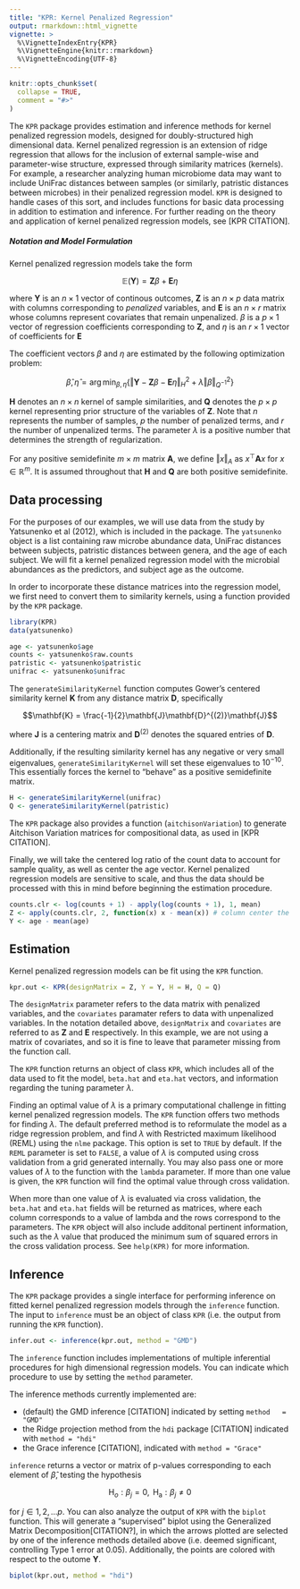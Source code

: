```yaml
---
title: "KPR: Kernel Penalized Regression"
output: rmarkdown::html_vignette
vignette: >
  %\VignetteIndexEntry{KPR}
  %\VignetteEngine{knitr::rmarkdown}
  %\VignetteEncoding{UTF-8}
---
```


```r
knitr::opts_chunk$set(
  collapse = TRUE,
  comment = "#>"
)
```
The `KPR` package provides estimation and inference methods for kernel
penalized regression models, designed for doubly-structured high
dimensional data. Kernel penalized regression is an extension of
ridge regression that allows for the inclusion of external sample-wise and
parameter-wise structure, expressed through similarity matrices
(kernels). For example, a researcher analyzing human microbiome data
may want to include UniFrac distances between samples (or similarly,
patristic distances between microbes) in their
penalized regression model. `KPR` is designed to handle cases of this
sort, and includes functions for basic data processing in addition to
estimation and inference. For further reading on the theory and
application of kernel penalized regression models, see [KPR CITATION].

##### Notation and Model Formulation

Kernel penalized regression models take the form

$$\mathbb{E}(\mathbf{Y}) = \mathbf{Z}\beta + \mathbf{E}\eta$$

where $\mathbf{Y}$ is an $n \times 1$ vector of continous outcomes, $\mathbf{Z}$
is an $n \times p$ data matrix with columns corresponding to
*penalized* variables, and $\mathbf{E}$ is an $n \times r$ matrix
whose columns represent covariates that remain unpenalized.
$\beta$ is a $p \times 1$ vector of regression coefficients
corresponding to $\mathbf{Z}$, and $\eta$ is an $r \times 1$ vector of
coefficients for $\mathbf{E}$

The coefficient vectors $\beta$ and $\eta$ are estimated by the following optimization problem:

$$\hat{\beta}, \hat{\eta} = \mathop{\mathrm{arg\,min}}_{\beta, \eta}
  \left\{\Vert \mathbf{Y} - \mathbf{Z}\beta - \mathbf{E}\eta
    \Vert^2_{H} + \lambda\Vert \beta \Vert^2_{Q^{-1}}\right\}$$

$\mathbf{H}$ denotes an $n \times n$ kernel of sample similarities, and
$\mathbf{Q}$ denotes the $p \times p$ kernel representing prior
structure of the variables of $\mathbf{Z}$. Note that $n$
represents the number of samples, $p$ the number of penalized terms, and $r$ the number of
unpenalized terms. The parameter $\lambda$ is a positive number that
determines the strength of regularization.

For any positive semidefinite $m \times m$ matrix $\mathbf{A}$, we define
$\Vert x\Vert_{A}$ as $x^\top\mathbf{A}x$ for $x \in \mathbb{R}^m$. 
It is assumed throughout that $\mathbf{H}$ and $\mathbf{Q}$ are both positive semidefinite.

## Data processing

For the purposes of our examples, we will use data from the study by
Yatsunenko et al (2012), which is included in the package. The
`yatsunenko` object is a list containing raw microbe abundance data,
UniFrac distances between subjects, patristic distances between
genera, and the age of each subject. We will fit a kernel penalized regression model
with the microbial abundances as the predictors, and subject age as
the outcome.

In order to incorporate these distance matrices into the regression
model, we first need to convert them to similarity kernels, using a
function provided by the `KPR` package.

```r
library(KPR)
data(yatsunenko)

age <- yatsunenko$age
counts <- yatsunenko$raw.counts
patristic <- yatsunenko$patristic
unifrac <- yatsunenko$unifrac
```

The `generateSimilarityKernel` function computes Gower's centered
similarity kernel $\mathbf{K}$ from any distance matrix $\mathbf{D}$,
specifically

$$\mathbf{K} = \frac{-1}{2}\mathbf{J}\mathbf{D}^{(2)}\mathbf{J}$$

where $\mathbf{J}$ is a centering matrix and $\mathbf{D}^{(2)}$
denotes the squared entries of $\mathbf{D}$.

Additionally, if the resulting similarity kernel has any negative or very small
eigenvalues, `generateSimilarityKernel` will set these eigenvalues to
$10^{-10}$. This essentially forces the kernel to "behave" as a positive
semidefinite matrix.

```r
H <- generateSimilarityKernel(unifrac)
Q <- generateSimilarityKernel(patristic)
```

The `KPR` package also provides a function (`aitchisonVariation`) to generate Aitchison
Variation matrices for compositional data, as used in [KPR CITATION].

Finally, we will take the centered log ratio of the count data to
account for sample quality, as well as center the age vector. Kernel
penalized regression models are sensitive to scale, and thus the data
should be processed with this in mind before beginning the estimation procedure.

```r
counts.clr <- log(counts + 1) - apply(log(counts + 1), 1, mean)
Z <- apply(counts.clr, 2, function(x) x - mean(x)) # column center the centered log ratio counts
Y <- age - mean(age)
```

## Estimation

Kernel penalized regression models can be fit using the `KPR` function.

```r
kpr.out <- KPR(designMatrix = Z, Y = Y, H = H, Q = Q)
```

The `designMatrix` parameter refers to the data matrix with penalized
variables, and the `covariates` paramater refers to data with
unpenalized variables. In the notation detailed above, `designMatrix`
and `covariates` are referred to as $\mathbf{Z}$ and $\mathbf{E}$
respectively. In this example, we are not using a matrix of
covariates, and so it is fine to leave that parameter missing from the
function call.

The `KPR` function returns an object of class `KPR`, which includes
all of the data used to fit the model, `beta.hat` and `eta.hat`
vectors, and information regarding the tuning parameter $\lambda$.

Finding an optimal value of $\lambda$ is a primary computational
challenge in fitting kernel penalized regression models. The `KPR`
function offers two methods for finding $\lambda$. The default
preferred method is to reformulate the model as a ridge regression
problem, and find $\lambda$ with Restricted maximum likelihood (REML)
using the `nlme` package. This option is set to `TRUE` by default. If
the `REML` parameter is set to `FALSE`, a value of $\lambda$ is computed
using cross validation from a grid generated internally.
You may also pass one or more values of $\lambda$ to the function with
the `lambda` parameter. If more than one value is given, the `KPR`
function will find the optimal value through cross validation.

When more than one value of $\lambda$ is evaluated via cross
validation, the `beta.hat` and `eta.hat`
fields will be returned as matrices, where each column corresponds to
a value of lambda and the rows correspond to the parameters. The
`KPR` object will also include additonal pertinent information, such
as the $\lambda$ value that produced the minimum sum of squared errors
in the cross validation process. See `help(KPR)` for more information.

## Inference

The `KPR` package provides a single interface for performing inference
on fitted kernel penalized regression models through the `inference`
function. The input to `inference` must be an object of class `KPR`
(i.e. the output from running the `KPR` function).

```r
infer.out <- inference(kpr.out, method = "GMD")
```

The `inference` function includes implementations of multiple
inferential procedures for high dimensional regression models. You
can indicate which procedure to use by setting the `method` parameter.

The inference methods currently implemented are:

* (default) the GMD inference [CITATION] indicated by setting `method
  = "GMD"`
* the Ridge projection method from the `hdi` package [CITATION]
  indicated with `method = "hdi"`
* the Grace inference [CITATION], indicated with `method = "Grace"`

`inference` returns a vector or matrix of p-values corresponding to
each element of $\hat{\beta}$, testing the hypothesis

$$\textrm{H}_{o}: \beta_j = 0, \textrm{ H}_{\textrm{a}}: \beta_j \neq 0$$

for $j \in 1, 2, ... p$. You can also analyze the output of `KPR` with the
`biplot` function. This will generate a "supervised" biplot using the
Generalized Matrix Decomposition[CITATION?], in which the arrows
plotted are selected by one of the inference methods detailed
above (i.e. deemed significant, controlling Type 1 error at
0.05). Additionally, the points are colored with respect to the outome $\mathbf{Y}$.

```r
biplot(kpr.out, method = "hdi")
```
